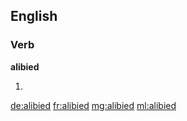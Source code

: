 ==English==

===Verb===
'''alibied'''

# {{past of|[[alibi]]}}

[[de:alibied]]
[[fr:alibied]]
[[mg:alibied]]
[[ml:alibied]]